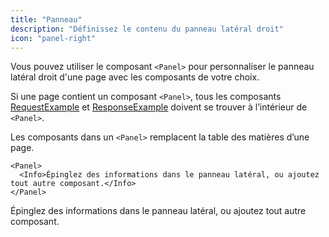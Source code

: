 ```yaml
---
title: "Panneau"
description: "Définissez le contenu du panneau latéral droit"
icon: "panel-right"
---
```


Vous pouvez utiliser le composant `<Panel>` pour personnaliser le panneau latéral droit d'une page avec les composants de votre choix.

Si une page contient un composant `<Panel>`, tous les composants [RequestExample](/fr/components/examples#request-example) et [ResponseExample](/fr/components/examples#response-example) doivent se trouver à l’intérieur de `<Panel>`.

Les composants dans un `<Panel>` remplacent la table des matières d’une page.

````mdx
<Panel>
  <Info>Épinglez des informations dans le panneau latéral, ou ajoutez tout autre composant.</Info>
</Panel>
````

<Panel>
  <Info>Épinglez des informations dans le panneau latéral, ou ajoutez tout autre composant.</Info>
</Panel>
